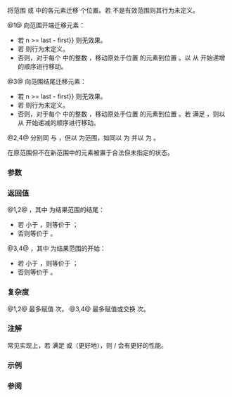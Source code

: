 {{cpp/ranges/title|shift_left|shift_right}}
{{cpp/algorithm/ranges/navbar}}
{{dcl begin}}
{{dcl header|algorithm}}
{{dcl h|调用签名}}
{{dcl|num=1|since=c++23|1=
template&lt; std::permutable I, std::sentinel_for&lt;I&gt; S &gt;
constexpr ranges::subrange&lt;I&gt;
    shift_left( I first, S last, std::iter_difference_t&lt;I&gt; n );
}}
{{dcl|num=2|since=c++23|1=
template&lt; ranges::forward_range R &gt;
requires std::permutable&lt;ranges::iterator_t&lt;R&gt;&gt;
constexpr ranges::borrowed_subrange_t&lt;R&gt;
    shift_left( R&amp;&amp; r, ranges::range_difference_t&lt;R&gt; n );
}}
{{dcl|num=3|since=c++23|1=
template&lt; std::permutable I, std::sentinel_for&lt;I&gt; S &gt;
constexpr ranges::subrange&lt;I&gt;
    shift_right( I first, S last, std::iter_difference_t&lt;I&gt; n );
}}
{{dcl|num=4|since=c++23|1=
template&lt; ranges::forward_range R &gt;
requires std::permutable&lt;ranges::iterator_t&lt;R&gt;&gt;
constexpr ranges::borrowed_subrange_t&lt;R&gt;
    shift_right( R&amp;&amp; r, ranges::range_difference_t&lt;R&gt; n );
}}
{{dcl end}}

将范围 {{range|first|last}} 或 {{c|r}} 中的各元素迁移 {{tt|n}} 个位置。若 {{range|first|last}} 不是有效范围则其行为未定义。

@1@ 向范围开端迁移元素：
* 若 {{c|1=n == 0 {{!!}} n &gt;= last - first}} 则无效果。
* 若 {{c|1=n &lt; 0}} 则行为未定义。
* 否则，对于每个 {{range|0|last - first - n}} 中的整数 {{tt|i}}，移动原处于位置 {{c|first + n + i}} 的元素到位置 {{c|first + i}}。以 {{tt|i}} 从 {{c|0}} 开始递增的顺序进行移动。

@3@ 向范围结尾迁移元素：
* 若 {{c|1=n == 0 {{!!}} n &gt;= last - first}} 则无效果。
* 若 {{c|1=n &lt; 0}} 则行为未定义。
* 否则，对于每个 {{range|0|last - first - n}} 中的整数 {{tt|i}}，移动原处于位置 {{c|first + i}} 的元素到位置 {{c|first + n + i}}。若 {{tt|I}} 满足 {{lconcept|bidirectional_iterator}}，则以 {{tt|i}} 从 {{c|last - first - n - 1}} 开始递减的顺序进行移动。

@2,4@ 分别同 {{v|1}} 与 {{v|3}}，但以 {{c|r}} 为范围，如同以 {{c|ranges::begin(r)}} 为 {{c|first}} 并以 {{c|ranges::end(r)}} 为 {{c|last}}。

在原范围但不在新范围中的元素被置于合法但未指定的状态。

{{cpp/ranges/niebloid}}

===参数===
{{par begin}}
{{par range|3=要迁移的|sentinel=yes}}
{{par|r|要迁移的元素范围}}
{{par|n|要迁移的位置数}}
{{par end}}

===返回值===
@1,2@ {{c|{first, /*NEW_LAST*/}&lt;!----&gt;}}，其中 {{tt|''NEW_LAST''}} 为结果范围的结尾：
* 若 {{tt|n}} 小于 {{c|last - first}}，则等价于 {{c|first + (last - first - n)}}；
* 否则等价于 {{c|first}}。
@3,4@ {{c|{/*NEW_FIRST*/, last}&lt;!----&gt;}}，其中 {{tt|''NEW_FIRST''}} 为结果范围的开始：
* 若 {{tt|n}} 小于 {{c|last - first}}，则等价于 {{c|first + n}}；
* 否则等价于 {{c|last}}。

===复杂度===
@1,2@ 最多赋值 {{c|ranges::distance(first, last) - n}} 次。
@3,4@ 最多赋值或交换 {{c|ranges::distance(first, last) - n}} 次。

===注解===
常见实现上，若 {{tt|I}} 满足 {{lconcept|bidirectional_iterator}} 或（更好地）{{lconcept|random_access_iterator}}，则 {{tt|ranges::shift_left}} / {{tt|ranges::shift_right}} 会有更好的性能。

{{cpp/algorithm/notes swap vectorization}}

{{feature test macro|__cpp_lib_shift|std=C++23|value=202202L|[[#Top|{{tt|std::ranges::shift_left}}]] 和[[#Top|{{tt|std::ranges::shift_right}}]]}}

===示例===
{{example
|code=
#include &lt;algorithm&gt;
#include &lt;iostream&gt;
#include &lt;string&gt;
#include &lt;type_traits&gt;
#include &lt;vector&gt;

struct S
{
    int value{0};
    bool specified_state{true};

    S(int v = 0) : value{v} {}
    S(S const&amp; rhs) = default;
    S(S&amp;&amp; rhs) { *this = std::move(rhs); }
    S&amp; operator=(S const&amp; rhs) = default;
    S&amp; operator=(S&amp;&amp; rhs)
    {
        if (this != &amp;rhs)
        {
            value = rhs.value;
            specified_state = rhs.specified_state;
            rhs.specified_state = false;
        }
        return *this;
    }
};

template&lt;typename T&gt;
std::ostream&amp; operator&lt;&lt;(std::ostream&amp; os, std::vector&lt;T&gt; const&amp; v)
{
    for (const auto&amp; s : v)
    {
        if constexpr (std::is_same_v&lt;T, S&gt;)
            s.specified_state ? os &lt;&lt; s.value &lt;&lt; ' ' : os &lt;&lt; ". ";
        else if constexpr (std::is_same_v&lt;T, std::string&gt;)
            os &lt;&lt; (s.empty() ? "." : s) &lt;&lt; ' ';
        else
            os &lt;&lt; s &lt;&lt; ' ';
    }
    return os;
}

int main()
{
    std::cout &lt;&lt; std::left;

    std::vector&lt;S&gt; a{1, 2, 3, 4, 5, 6, 7};
    std::vector&lt;int&gt; b{1, 2, 3, 4, 5, 6, 7};
    std::vector&lt;std::string&gt; c{"α", "β", "γ", "δ", "ε", "ζ", "η"};

    std::cout &lt;&lt; "vector&lt;S&gt; \tvector&lt;int&gt; \tvector&lt;string&gt;\n";
    std::cout &lt;&lt; a &lt;&lt; "  " &lt;&lt; b &lt;&lt; "  " &lt;&lt; c &lt;&lt; '\n';

    std::ranges::shift_left(a, 3);
    std::ranges::shift_left(b, 3);
    std::ranges::shift_left(c, 3);
    std::cout &lt;&lt; a &lt;&lt; "  " &lt;&lt; b &lt;&lt; "  " &lt;&lt; c &lt;&lt; '\n';

    std::ranges::shift_right(a, 2);
    std::ranges::shift_right(b, 2);
    std::ranges::shift_right(c, 2);
    std::cout &lt;&lt; a &lt;&lt; "  " &lt;&lt; b &lt;&lt; "  " &lt;&lt; c &lt;&lt; '\n';

    std::ranges::shift_left(a, 8); // 无效果: n &gt;= last - first
    std::ranges::shift_left(b, 8); // 同上
    std::ranges::shift_left(c, 8); // 同上
    std::cout &lt;&lt; a &lt;&lt; "  " &lt;&lt; b &lt;&lt; "  " &lt;&lt; c &lt;&lt; '\n';

//  std::ranges::shift_left(a, -3); // UB
}
|p=true&lt;!--accessing objects after move--&gt;
|output=
vector&lt;S&gt;       vector&lt;int&gt;     vector&lt;string&gt;
1 2 3 4 5 6 7   1 2 3 4 5 6 7   α β γ δ ε ζ η
4 5 6 7 . . .   4 5 6 7 5 6 7   δ ε ζ η . . .
. . 4 5 6 7 .   4 5 4 5 6 7 5   . . δ ε ζ η .
. . 4 5 6 7 .   4 5 4 5 6 7 5   . . δ ε ζ η .
}}

===参阅===
{{dsc begin}}
{{dsc inc|cpp/algorithm/ranges/dsc move}}
{{dsc inc|cpp/algorithm/ranges/dsc move_backward}}
{{dsc inc|cpp/algorithm/ranges/dsc rotate}}
{{dsc inc|cpp/algorithm/dsc shift}}
{{dsc end}}

{{langlinks|de|es|fr|it|ja|pt|ru|zh}}